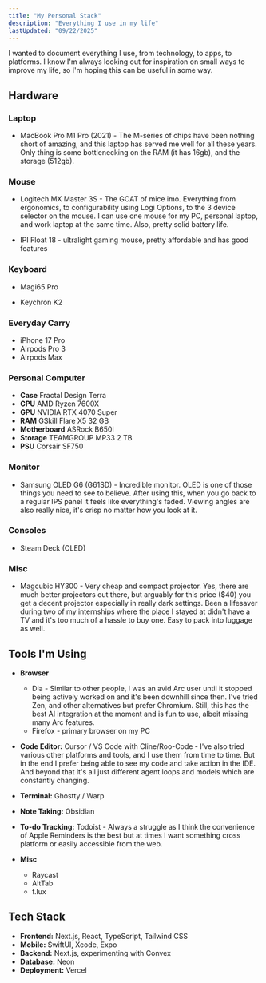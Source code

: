 ```yaml
---
title: "My Personal Stack"
description: "Everything I use in my life"
lastUpdated: "09/22/2025"
---
```


I wanted to document everything I use, from technology, to apps, to platforms. I know I'm always looking out for inspiration on 
small ways to improve my life, so I'm hoping this can be useful in some way.

## Hardware

### Laptop

- MacBook Pro M1 Pro (2021) - The M-series of chips have been nothing short of amazing, and this laptop has served me well for all these years. Only thing is some bottlenecking on the RAM (it has 16gb), and the storage (512gb).

### Mouse

- Logitech MX Master 3S - The GOAT of mice imo. Everything from ergonomics, to configurability using Logi Options, to the 3 device selector on the mouse. I can use one mouse for my PC, personal laptop, and work laptop at the same time.  Also, pretty solid battery life.

- IPI Float 18 - ultralight gaming mouse, pretty affordable and has good features

### Keyboard

- Magi65 Pro

- Keychron K2

### Everyday Carry

- iPhone 17 Pro
- Airpods Pro 3
- Airpods Max

### Personal Computer

- **Case** Fractal Design Terra
- **CPU** AMD Ryzen 7600X
- **GPU** NVIDIA RTX 4070 Super
- **RAM** GSkill Flare X5 32 GB
- **Motherboard** ASRock B650I
- **Storage** TEAMGROUP MP33 2 TB
- **PSU** Corsair SF750

### Monitor

- Samsung OLED G6 (G61SD) - Incredible monitor. OLED is one of those things you need to see to believe. After using this, when you go back to a regular IPS panel it feels like everything's faded. Viewing angles are also really nice, it's crisp no matter how you look at it.

### Consoles

- Steam Deck (OLED)

### Misc

- Magcubic HY300 - Very cheap and compact projector. Yes, there are much better projectors out there, but arguably for this price ($40) you get a decent projector especially in really dark settings. Been a lifesaver during two of my internships where the place I stayed at didn't have a TV and it's too much of a hassle to buy one. Easy to pack into luggage as well. 

## Tools I'm Using

- **Browser** 

    - Dia - Similar to other people, I was an avid Arc user until it stopped being actively worked on and it's been downhill since then. I've tried Zen, and other alternatives but prefer Chromium. Still, this has the best AI integration at the moment and is fun to use, albeit missing many Arc features.
    - Firefox - primary browser on my PC


- **Code Editor:** Cursor / VS Code with Cline/Roo-Code - I've also tried various other platforms and tools, and I use them from time to time. But in the end I prefer being able to see my code and take action in the IDE. And beyond that it's all just different agent loops and models which are constantly changing.

- **Terminal:** Ghostty / Warp

- **Note Taking:** Obsidian

- **To-do Tracking:** Todoist - Always a struggle as I think the convenience of Apple Reminders is the best but at times I want something cross platform or easily accessible from the web. 

- **Misc**
    - Raycast
    - AltTab
    - f.lux


## Tech Stack

- **Frontend:** Next.js, React, TypeScript, Tailwind CSS
- **Mobile:** SwiftUI, Xcode, Expo
- **Backend:** Next.js, experimenting with Convex
- **Database:** Neon
- **Deployment:** Vercel